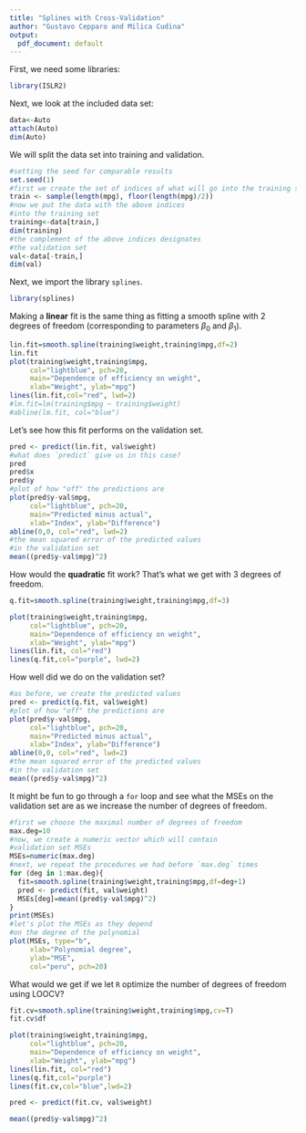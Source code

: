 ```yaml
---
title: "Splines with Cross-Validation"
author: "Gustavo Cepparo and Milica Cudina"
output:
  pdf_document: default
---
```


First, we need some libraries:

```r
library(ISLR2)
```

Next, we look at the included data set:

```r
data<-Auto
attach(Auto)
dim(Auto)
```

We will split the data set into training and validation. 

```r
#setting the seed for comparable results
set.seed(1)
#first we create the set of indices of what will go into the training set
train <- sample(length(mpg), floor(length(mpg)/2))
#now we put the data with the above indices 
#into the training set
training<-data[train,]
dim(training)
#the complement of the above indices designates 
#the validation set
val<-data[-train,]
dim(val)
```

Next, we import the library `splines`.

```r
library(splines)
```

Making a **linear** fit is the same thing as fitting a smooth spline with $2$ degrees of freedom (corresponding to parameters $\beta_0$ and $\beta_1$). 

```r
lin.fit=smooth.spline(training$weight,training$mpg,df=2)
lin.fit
plot(training$weight,training$mpg, 
     col="lightblue", pch=20,
     main="Dependence of efficiency on weight",
     xlab="Weight", ylab="mpg")
lines(lin.fit,col="red", lwd=2)
#lm.fit=lm(training$mpg ~ training$weight)
#abline(lm.fit, col="blue")
```
Let's see how this fit performs on the validation set. 

```r
pred <- predict(lin.fit, val$weight)
#what does `predict` give us in this case?
pred
pred$x
pred$y
#plot of how "off" the predictions are
plot(pred$y-val$mpg, 
     col="lightblue", pch=20,
     main="Predicted minus actual",
     xlab="Index", ylab="Difference")
abline(0,0, col="red", lwd=2)
#the mean squared error of the predicted values
#in the validation set
mean((pred$y-val$mpg)^2)
```

How would the **quadratic** fit work? That's what we get with $3$ degrees of freedom. 

```r
q.fit=smooth.spline(training$weight,training$mpg,df=3)

plot(training$weight,training$mpg, 
     col="lightblue", pch=20,
     main="Dependence of efficiency on weight",
     xlab="Weight", ylab="mpg")
lines(lin.fit, col="red")
lines(q.fit,col="purple", lwd=2)
```

How well did we do on the validation set?

```r
#as before, we create the predicted values
pred <- predict(q.fit, val$weight)
#plot of how "off" the predictions are
plot(pred$y-val$mpg, 
     col="lightblue", pch=20,
     main="Predicted minus actual",
     xlab="Index", ylab="Difference")
abline(0,0, col="red", lwd=2)
#the mean squared error of the predicted values
#in the validation set
mean((pred$y-val$mpg)^2)
```

It might be fun to go through a `for` loop and see what the MSEs on the validation set are as we increase the number of degrees of freedom. 

```r
#first we choose the maximal number of degrees of freedom
max.deg=10
#now, we create a numeric vector which will contain 
#validation set MSEs
MSEs=numeric(max.deg)
#next, we repeat the procedures we had before `max.deg` times
for (deg in 1:max.deg){
  fit=smooth.spline(training$weight,training$mpg,df=deg+1)
  pred <- predict(fit, val$weight)
  MSEs[deg]=mean((pred$y-val$mpg)^2)
}
print(MSEs)
#let's plot the MSEs as they depend 
#on the degree of the polynomial
plot(MSEs, type="b",
     xlab="Polynomial degree",
     ylab="MSE",
     col="peru", pch=20)
```

What would we get if we let `R` optimize the number of degrees of freedom using LOOCV?

```r
fit.cv=smooth.spline(training$weight,training$mpg,cv=T)
fit.cv$df

plot(training$weight,training$mpg, 
     col="lightblue", pch=20,
     main="Dependence of efficiency on weight",
     xlab="Weight", ylab="mpg")
lines(lin.fit, col="red")
lines(q.fit,col="purple")
lines(fit.cv,col="blue",lwd=2)

pred <- predict(fit.cv, val$weight)

mean((pred$y-val$mpg)^2)
```

